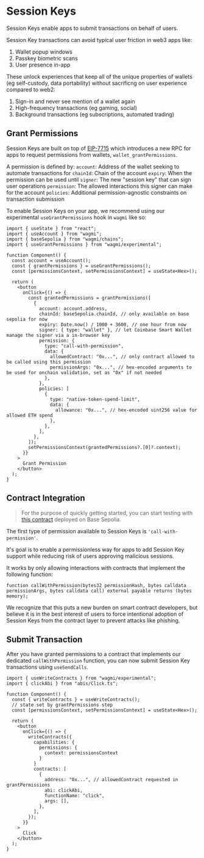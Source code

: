 # Session Keys

Session Keys enable apps to submit transactions on behalf of users.

Session Key transactions can avoid typical user friction in web3 apps like:

1. Wallet popup windows
2. Passkey biometric scans
3. User presence in-app

These unlock experiences that keep all of the unique properties of wallets (eg self-custody, data portability) without sacrificng on user experience compared to web2:

1. Sign-in and never see mention of a wallet again
2. High-frequency transactions (eg gaming, social)
3. Background transactions (eg subscriptions, automated trading)

## Grant Permissions

Session Keys are built on top of [EIP-7715](https://eip.tools/eip/7715) which introduces a new RPC for apps to request permissions from wallets, `wallet_grantPermissions`.

A permission is defined by:
`account`: Address of the wallet seeking to automate transactions for
`chainId`: Chain of the account
`expiry`: When the permission can be used until
`signer`: The new "session key" that can sign user operations
`permission`: The allowed interactions this signer can make for the account
`policies`: Additional permission-agnostic constraints on transaction submission

To enable Session Keys on your app, we recommend using our experimental `useGrantPermissions` hook in `wagmi` like so:

```tsx
import { useState } from "react";
import { useAccount } from "wagmi";
import { baseSepolia } from "wagmi/chains";
import { useGrantPermissions } from "wagmi/experimental";

function Component() {
  const account = useAccount();
  const { grantPermissions } = useGrantPermissions();
  const [permissionsContext, setPermissionsContext] = useState<Hex>();

  return (
    <button
      onClick={() => {
        const grantedPermissions = grantPermissions([
          {
            account: account.address,
            chainId: baseSepolia.chainId, // only available on base sepolia for now
            expiry: Date.now() / 1000 + 3600, // one hour from now
            signer: { type: "wallet" }, // let Coinbase Smart Wallet manage the signer via a in-browser key
            permission: {
              type: "call-with-permission",
              data: {
                allowedContract: "0x...", // only contract allowed to be called using this permission
                permissionArgs: "0x...", // hex-encoded arguments to be used for onchain validation, set as "0x" if not needed
              },
            },
            policies: [
              {
                type: "native-token-spend-limit",
                data: {
                  allowance: "0x...", // hex-encoded uint256 value for allowed ETH spend
                },
              },
            ],
          },
        ]);
        setPermissionsContext(grantedPermissions?.[0]?.context);
      }}
    >
      Grant Permission
    </button>
  );
}
```

## Contract Integration

> For the purpose of quickly getting started, you can start testing with [this contract](https://sepolia.basescan.org/address/0x67c97d1fb8184f038592b2109f854dfb09c77c75) deployed on Base Sepolia.

The first type of permission available to Session Keys is `'call-with-permission'`.

It's goal is to enable a permissionless way for apps to add Session Key support while reducing risk of users approving malicious sessions.

It works by only allowing interactions with contracts that implement the following function:

```solidity
function callWithPermission(bytes32 permissionHash, bytes calldata permissionArgs, bytes calldata call) external payable returns (bytes memory);
```

We recognize that this puts a new burden on smart contract developers, but believe it is in the best interest of users to force intentional adoption of Session Keys from the contract layer to prevent attacks like phishing.

## Submit Transaction

After you have granted permissions to a contract that implements our dedicated `callWithPermission` function, you can now submit Session Key transactions using `useSendCalls`.

```tsx
import { useWriteContracts } from "wagmi/experimental";
import { clickAbi } from "abis/Click.ts";

function Component() {
  const { writeContracts } = useWriteContracts();
  // state set by grantPermissions step
  const [permissionsContext, setPermissionsContext] = useState<Hex>();

  return (
    <button
      onClick={() => {
        writeContracts({
          capabilities: {
            permissions: {
              context: permissionsContext
            }
          }
          contracts: [
            {
              address: "0x...", // allowedContract requested in grantPermissions
              abi: clickAbi,
              functionName: "click",
              args: [],
            },
          ],
        });
      }}
    >
      Click
    </button>
  );
}
```
